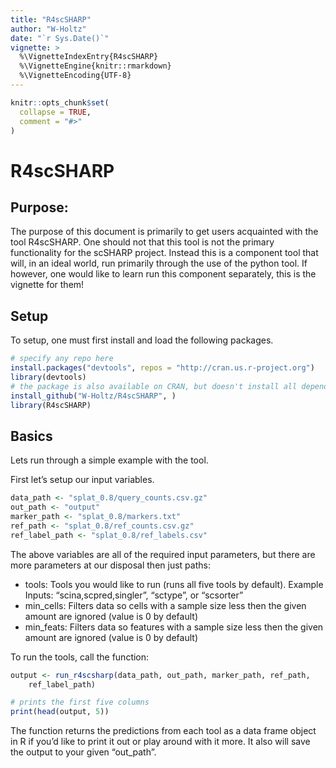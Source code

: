 ```yaml
---
title: "R4scSHARP"
author: "W-Holtz"
date: "`r Sys.Date()`"
vignette: >
  %\VignetteIndexEntry{R4scSHARP}
  %\VignetteEngine{knitr::rmarkdown}
  %\VignetteEncoding{UTF-8}
---
```


```r
knitr::opts_chunk$set(
  collapse = TRUE,
  comment = "#>"
)
```

# R4scSHARP

## Purpose:

The purpose of this document is primarily to get users acquainted with the tool R4scSHARP. One should not that this tool is not the primary functionality for the scSHARP project. Instead this is a component tool that will, in an ideal world, run primarily through the use of the python tool. If however, one would like to learn run this component separately, this is the vignette for them!

## Setup

To setup, one must first install and load the following packages.

```r
# specify any repo here
install.packages("devtools", repos = "http://cran.us.r-project.org")
library(devtools)
# the package is also available on CRAN, but doesn't install all dependencies
install_github("W-Holtz/R4scSHARP", )
library(R4scSHARP)
```

## Basics

Lets run through a simple example with the tool.

First let's setup our input variables.

```r
data_path <- "splat_0.8/query_counts.csv.gz"
out_path <- "output"
marker_path <- "splat_0.8/markers.txt"
ref_path <- "splat_0.8/ref_counts.csv.gz"
ref_label_path <- "splat_0.8/ref_labels.csv"
```

The above variables are all of the required input parameters, but there are more parameters at our disposal then just paths:

-   tools:  Tools you would like to run (runs all five tools by default). Example Inputs: "scina,scpred,singler", "sctype", or "scsorter"
-   min_cells:  Filters data so cells with a sample size less then the given amount are ignored (value is 0 by default)
-   min_feats:  Filters data so features with a sample size less then the given amount are ignored (value is 0 by default)


To run the tools, call the function:

```r
output <- run_r4scsharp(data_path, out_path, marker_path, ref_path,
    ref_label_path)
```

```r
# prints the first five columns
print(head(output, 5))
```

The function returns the predictions from each tool as a data frame object in R if you'd like to print it out or play around with it more. It also will save the output to your given "out_path".
